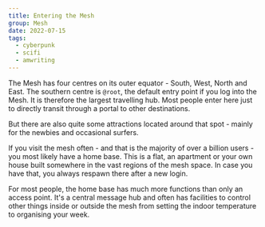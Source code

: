 ```yaml
---
title: Entering the Mesh
group: Mesh
date: 2022-07-15
tags:
  - cyberpunk
  - scifi
  - amwriting
---
```


The Mesh has four centres on its outer equator - South, West, North and East.
The southern centre is `@root`, the default entry point if you log into the
Mesh. It is therefore the largest travelling hub. Most people enter here just to
directly transit through a portal to other destinations.

But there are also quite some attractions located around that spot - mainly for
the newbies and occasional surfers.

If you visit the mesh often - and that is the majority of over a billion users -
you most likely have a home base. This is a flat, an apartment or your own house
built somewhere in the vast regions of the mesh space. In case you have that,
you always respawn there after a new login.

For most people, the home base has much more functions than only an access
point. It's a central message hub and often has facilities to control other
things inside or outside the mesh from setting the indoor temperature to
organising your week.
